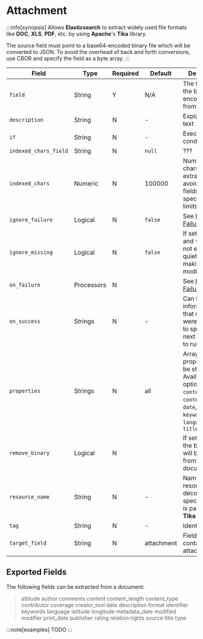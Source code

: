 # Attachment

:::info[synopsis]
Allows **Elasticsearch** to extract widely used file formats like **DOC**, **XLS**, **PDF**, etc. by using **Apache**'s **Tika** library.

The source field must point to a base64-encoded binary file which will be converted to JSON. To avoid the overhead of back and forth conversions, use CBOR and specify the field as a byte array.
:::

|Field|Type|Required|Default|Description|
|---|---|---|---|---|
|`field`|String|Y|N/A|The field to get the base64-encoded data from|
|`description`|String|N|-|Explanatory text|
|`if`|String|N|-|Execute on this condition|
|`indexed_chars_field`|String|N|`null`|???|
|`indexed_chars`|Numeric|N|100000|Number of chars used for extraction to avoid oversized fields. To specify no limits, use `-1`|
|`ignore_failure`|Logical|N|`false`|See [Handling Failures](../handling-failures.mdx)|
|`ignore_missing`|Logical|N|`false`|If set to `true` and `field` does not exist, exit quietly without making any modifications|
|`on_failure`|Processors|N||See [Handling Failures](../handling-failures.mdx)|
|`on_success`|Strings|N|-|Can be used to inform the user that no errors were raised or to specify the next processor to run|
|`properties`|Strings|N|all|Array of properties to be stored. Available options: `author`, `content_type`, `content_length`, `date`, `name`, `keywords`, `language`, and `title`|
|`remove_binary`|Logical|N||If set to `true`, the binary field will be removed from the document|
|`resource_name`|String|N|-|Name of the resource to decode. When specified, this is passed to the **Tika** library|
|`tag`|String|N|-|Identifier|
|`target_field`|String|N|attachment|Field containing the attachment|

## Exported Fields

The following fields can be extracted from a document:

> altitude author comments content content_length content_type contributor coverage creator_tool date description format identifier keywords language latitude longitude metadata_date modified modifier print_date publisher rating relation rights source title type

:::note[examples]
TODO
:::
